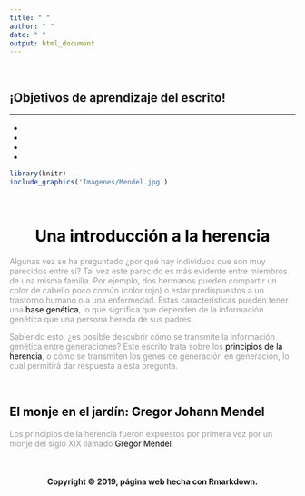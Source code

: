 ```yaml
---
title: " "
author: " "
date: " "
output: html_document
---
```


<br>

<div class = "row">

<div class = "col-md-6">

<div class="alert alert-dismissible alert-warning">
  <h2>
  <strong>
  ¡Objetivos de aprendizaje del escrito!
  </strong>
  </h2>
  <HR>
- <font color="black"></font>
- <font color="black"></font>
- <font color="black"></font>
- <font color="black"></font>
</div>

</div>

<div class = "col-md-6">
```r
library(knitr)
include_graphics('Imagenes/Mendel.jpg')
```
</div>
</div>

<br>

<center>
<h1>
<strong>
<font color="black">Una introducción a la herencia</font>
</strong>
</h1>
</center>

<font color="#9c9c9c">Algunas vez se ha preguntado ¿por qué hay individuos que son muy parecidos entre sí? Tal vez este parecido es más evidente entre miembros de una misma familia. Por ejemplo, dos hermanos pueden compartir un color de cabello poco común (color rojo) o estar predispuestos a un trastorno humano o a una enfermedad. Estas características pueden tener una <font color="black">base genética</font>, lo que significa que dependen de la información genética que una persona hereda de sus padres.

Sabiendo esto, ¿es posible descubrir cómo se transmite la información genética entre generaciones? Este escrito trata sobre los <font color="black">principios de la herencia</font>, o cómo se transmiten los genes de generación en generación, lo cual permitirá dar respuesta a esta pregunta.

<br>

<h2>
<strong>
<font color="black">El monje en el jardín: Gregor Johann Mendel</font>
</strong>
</h2>

Los principios de la herencia fueron expuestos por primera vez por un monje del siglo XIX llamado <font color="black">Gregor Mendel</font>.
</font>


<br>

<H4 align="center"> Copyright &copy; 2019, página web hecha con Rmarkdown. </H4>
